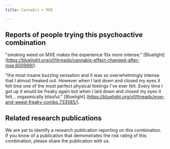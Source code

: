 ---
title: Cannabis + MXE

---

## Reports of people trying this psychoactive combination

"smoking weed on MXE makes the experience 10x more intense." [Bluelight] (https://bluelight.org/xf/threads/cannabis-effect-changed-after-mxe.600999/).

"the most insane buzzing sensation and it was so overwhelmingly intense that I almost freaked out. However when I laid down and closed my eyes it felt lime one of the most perfect physical feelings I've ever felt. Every time I got up it would be freaky again but when I laid down and closed my eyes it felt... orgasmically blissful." [Bluelight] (https://bluelight.org/xf/threads/mxe-and-weed-freaky-combo.733585/).

## Related research publications

We are yet to identify a research publication reporting on this combination. If you know of a publication that demonstrates the risk rating of this combination, please share the publication with us.



